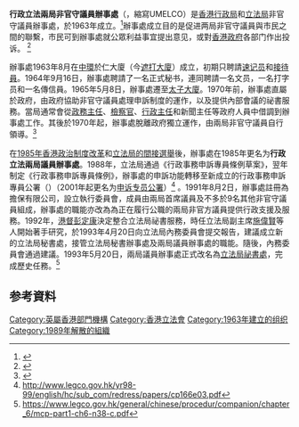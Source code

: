{{Refimprove|time=2020-10-16T13:54:44+00:00}}
{{Infobox government agency
| agency_name = 行政立法兩局非官守議員辦事處
| nativename = {{lang|en|Office of the Unofficial Members of the Executive and Legislative Councils}}
| type = 
| seal = UMELCO (Coat of Arms).jpg
| seal_width = 
| seal_caption = 
| logo = 
| logo_width = 
| logo_caption = 
| image = 
| image_size = 
| image_caption = 
| formed = 1963年
| preceding1 = 
| preceding2 = 
| dissolved = 1993年
| superseding = [[行政事務申訴專員公署|行政事務申訴專員公署]]<br>[[香港立法會#立法會秘書長|立法局祕書處]]
| superseding2 = 
| jurisdiction = 
| headquarters = {{HKG-1959}}[[中環|中環]][[遮打大廈|於仁大廈]](1963-1965)<br>{{HKG-1959}}[[中環|中環]][[太子大廈|太子大廈]](1965-)
| coordinates = 
| motto = 
| employees = 
| budget = 
| minister1_name = 
| minister1_pfo = 
| minister2_name = 
| minister2_pfo = <!-- up to |minister8_name= -->
| deputyminister1_name = 
| deputyminister1_pfo = 
| deputyminister2_name = 
| deputyminister2_pfo = <!-- up to |deputyminister8_name= -->
| chief1_name = 
| chief1_position = 
| chief2_name = 
| chief2_position = 
| public_protector = 
| deputy = 
| parent_department = [[香港行政局|香港行政局]]<br>[[香港立法局|香港立法局]]
| parent_agency = 
| child1_agency = 
| child2_agency = 
| keydocument1 = 
| website = 
| agency_id =
| map = 
| map_size = 
| map_caption = 
| footnotes = 
| embed = 
}}

'''行政立法兩局非官守議員辦事處'''（{{lang-en|Office of the Unofficial Members of the Executive and Legislative Councils}}，縮寫UMELCO）是[[香港行政局|香港行政局]]和[[香港立法局|立法局]]非官守議員辦事處，於1963年成立。<ref name="legco.gov.hk">{{Cite web |url=http://www.legco.gov.hk/yr98-99/english/hc/sub_com/redress/papers/cp166e03.pdf |title=存档副本 |access-date=2020-10-16 |archive-date=2016-09-10 |archive-url=https://web.archive.org/web/20160910025418/http://www.legco.gov.hk/yr98-99/english/hc/sub_com/redress/papers/cp166e03.pdf |dead-url=no }}</ref>辦事處成立目的是促进两局非官守議員與市民之間的聯繫，市民可到辦事處就公眾利益事宜提出意见，或對[[英屬香港政府|香港政府]]各部门作出投诉。 <ref>{{Cite web|url=https://www.legco.gov.hk/yr02-03/chinese/sec/library/0203fs04c.pdf|title=立法會歷史-“首”之花絮|access-date=2020-10-17|archive-date=2021-05-11|archive-url=https://web.archive.org/web/20210511152109/https://www.legco.gov.hk/yr02-03/chinese/sec/library/0203fs04c.pdf|dead-url=no}}</ref>

辦事處1963年8月在[[中環|中環]]於仁大廈（今[[遮打大廈|遮打大廈]]）成立，初期只聘請[[速记|速记员]]和[[接待員|接待員]]。1964年9月16日，辦事處聘請了一名正式秘书，連同聘請一名文员，一名打字员和一名傳信員。1965年5月8日，辦事處遷至[[太子大廈|太子大廈]]。1970年前，辦事處直屬於政府，由政府協助非官守議員處理申訴制度的運作，以及提供內部會議的祕書服務。當局通常會從[[政務主任|政務主任]]、[[刑事檢控科|檢察官]]、[[行政主任_(香港公務員)|行政主任]]和新聞主任等政府人員中借調到辦事處工作。其後於1970年起，辦事處脫離政府獨立運作，由兩局非官守議員自行領導。<ref name="第4章 對立法會的行政支援">{{Cite web |url=https://www.legco.gov.hk/general/chinese/procedur/companion/chapter_6/mcp-part1-ch6-n38-c.pdf |title=存档副本 |access-date=2020-10-17 |archive-date=2021-04-08 |archive-url=https://web.archive.org/web/20210408094319/https://www.legco.gov.hk/general/chinese/procedur/companion/chapter_6/mcp-part1-ch6-n38-c.pdf |dead-url=no }}</ref>

在[[1985年香港政治制度改革|1985年香港政治制度改革]]和[[1985年香港立法局選舉|立法局的間接選舉]]後，辦事處在1985年更名为'''行政立法兩局議員辦事處'''。1988年，立法局通過《行政事務申訴專員條例草案》，翌年制定《行政事務申訴專員條例》，辦事處的申訴功能轉移至新成立的行政事務申訴專員公署（{{lang|en|COMAC}}）（2001年起更名为[[申訴專員公署|申诉专员公署]]）<ref name="legco.gov.hk">http://www.legco.gov.hk/yr98-99/english/hc/sub_com/redress/papers/cp166e03.pdf</ref> 。1991年8月2日，辦事處註冊為擔保有限公司，設立執行委員會，成員由兩局首席議員及不多於9名其他非官守議員組成，辦事處的職能亦改為為正在履行公職的兩局非官方議員提供行政支援及服務。1992年，[[香港總督|港督]][[彭定康|彭定康]]決定整合立法局祕書服務，時任立法局副主席[[施偉賢|施偉賢]]等人開始著手研究，於1993年4月20日向立法局內務委員會提交報告，建議成立新的立法局秘書處，接管立法局秘書辦事處及兩局議員辦事處的職能。隨後，內務委員會通過建議。1993年5月20日，兩局議員辦事處正式改名為[[香港立法會#立法會秘書長|立法局祕書處]]，完成歷史任務。<ref name="第4章 對立法會的行政支援">https://www.legco.gov.hk/general/chinese/procedur/companion/chapter_6/mcp-part1-ch6-n38-c.pdf</ref>

== 参考資料 ==
{{Reflist}}

[[Category:英屬香港部門機構|Category:英屬香港部門機構]]
[[Category:香港立法會|Category:香港立法會]]
[[Category:1963年建立的组织|Category:1963年建立的组织]]
[[Category:1989年解散的組織|Category:1989年解散的組織]]